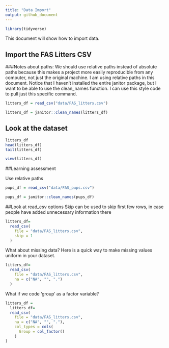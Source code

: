 ```yaml
---
title: "Data Import"
output: github_document
---
```


```r
library(tidyverse)
```

This document will show how to import data. 

## Import the FAS Litters CSV
###Notes about paths: We should use relative paths instead of absolute paths because this makes a project more easily reproducible from any computer, not just the original machine. I am using relative paths in this document. Notice that I haven't installed the entire janitor package, but I want to be able to use the clean_names function. I can use this style code to pull just this specific command. 

```r
litters_df = read_csv("data/FAS_litters.csv")

litters_df = janitor::clean_names(litters_df)
```

## Look at the dataset

```r
litters_df
head(litters_df)
tail(litters_df)
```

```r
view(litters_df)
```

##Learning assessment

Use relative paths
```r
pups_df = read_csv("data/FAS_pups.csv")

pups_df = janitor::clean_names(pups_df)
```

##Look at read_csv options
Skip can be used to skip first few rows, in case people have added unnecessary information there
```r
litters_df=
  read_csv(
    file = "data/FAS_litters.csv",
    skip = 1 
  )
```

What about missing data? Here is a quick way to make missing values uniform in your dataset. 

```r
litters_df=
  read_csv(
    file = "data/FAS_litters.csv",
    na = c("NA", "", ".")
  )
```

What if we code 'group' as a factor variable?

```r
litters_df = 
  litters_df=
  read_csv(
    file = "data/FAS_litters.csv",
    na = c("NA", "", "."), 
    col_types = cols(
      Group = col_factor()
    )
)
```

